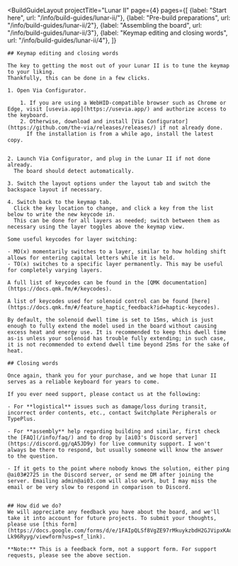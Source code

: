 ---
---


<BuildGuideLayout 
	projectTitle="Lunar II"
  page={4}
  pages={[
    {label: "Start here", url: "/info/build-guides/lunar-ii/"},
    {label: "Pre-build preparations", url: "/info/build-guides/lunar-ii/2"},
    {label: "Assembling the board", url: "/info/build-guides/lunar-ii/3"},
    {label: "Keymap editing and closing words", url: "/info/build-guides/lunar-ii/4"},
  ]}
>

  <AltMarkdownRenderer>

    ## Keymap editing and closing words

    The key to getting the most out of your Lunar II is to tune the keymap to your liking.  
    Thankfully, this can be done in a few clicks.  
      
    1. Open Via Configurator.

        1. If you are using a WebHID-compatible browser such as Chrome or Edge, visit [usevia.app](https://usevia.app/) and authorize access to the keyboard.
        2. Otherwise, download and install [Via Configurator](https://github.com/the-via/releases/releases/) if not already done.  
          If the installation is from a while ago, install the latest copy.  


    2. Launch Via Configurator, and plug in the Lunar II if not done already.  
      The board should detect automatically.

    3. Switch the layout options under the layout tab and switch the backspace layout if necessary.

    4. Switch back to the keymap tab.  
      Click the key location to change, and click a key from the list below to write the new keycode in.  
      This can be done for all layers as needed; switch between them as necessary using the layer toggles above the keymap view.  

    Some useful keycodes for layer switching:  

    - MO(x) momentarily switches to a layer, similar to how holding shift allows for entering capital letters while it is held.
    - TO(x) switches to a specific layer permanently. This may be useful for completely varying layers.
    
    A full list of keycodes can be found in the [QMK documentation](https://docs.qmk.fm/#/keycodes).

    A list of keycodes used for solenoid control can be found [here](https://docs.qmk.fm/#/feature_haptic_feedback?id=haptic-keycodes).

    By default, the solenoid dwell time is set to 15ms, which is just enough to fully extend the model used in the board without causing excess heat and energy use. It is recommended to keep this dwell time as-is unless your solenoid has trouble fully extending; in such case, it is not recommended to extend dwell time beyond 25ms for the sake of heat.

    ## Closing words

    Once again, thank you for your purchase, and we hope that Lunar II serves as a reliable keyboard for years to come.  

    If you ever need support, please contact us at the following:  

    - For **logistical** issues such as damage/loss during transit, incorrect order contents, etc., contact Switchplate Peripherals or TypePlus. 

    - For **assembly** help regarding building and similar, first check the [FAQ](/info/faq/) and to drop by [ai03's Discord server](https://discord.gg/qA5JD9y) for live community support. I won't always be there to respond, but usually someone will know the answer to the question.

    - If it gets to the point where nobody knows the solution, either ping @ai03#2725 in the Discord server, or send me DM after joining the server. Emailing admin@ai03.com will also work, but I may miss the email or be very slow to respond in comparison to Discord.
    
    
    ## How did we do?
    We will appreciate any feedback you have about the board, and we'll take it into account for future projects. To submit your thoughts, please use [this form](https://docs.google.com/forms/d/e/1FAIpQLSf8VgZE97rMkuykzbdH2GJVipxKAoK_VFXMZ5agQ-Lk96Ryyg/viewform?usp=sf_link).  

    **Note:** This is a feedback form, not a support form. For support requests, please see the above section.
    
    
  </AltMarkdownRenderer>
			
</BuildGuideLayout>


